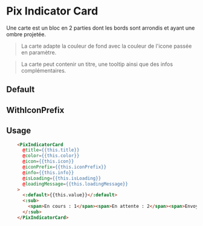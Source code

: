 
<Meta title="Others/Indicator Card" component="PixIndicatorCard" argTypes={stories.argTypes} />

# Pix Indicator Card

Une carte est un bloc en 2 parties dont les bords sont arrondis et ayant une ombre projetée.

> La carte adapte la couleur de fond avec la couleur de l'icone passée en paramètre.

> La carte peut contenir un titre, une tooltip ainsi que des infos complémentaires.

## Default

<Canvas>
  <Story name="Default" story={stories.Default} height={200} />
</Canvas>

## WithIconPrefix

<Canvas>
  <Story name="WithIconPrefix" story={stories.withIconPrefix} height={200} />
</Canvas>

## Usage

```html
    <PixIndicatorCard
      @title={{this.title}}
      @color={{this.color}}
      @icon={{this.icon}}
      @iconPrefix={{this.iconPrefix}}
      @info={{this.info}}
      @isLoading={{this.isLoading}}
      @loadingMessage={{this.loadingMessage}}
    >
      <:default>{{this.value}}</:default>
      <:sub>
        <span>En cours : 1</span><span>En attente : 2</span><span>Envoyés : 3</span>
      </:sub>
    </PixIndicatorCard>
```

<ArgsTable story="Default" />
